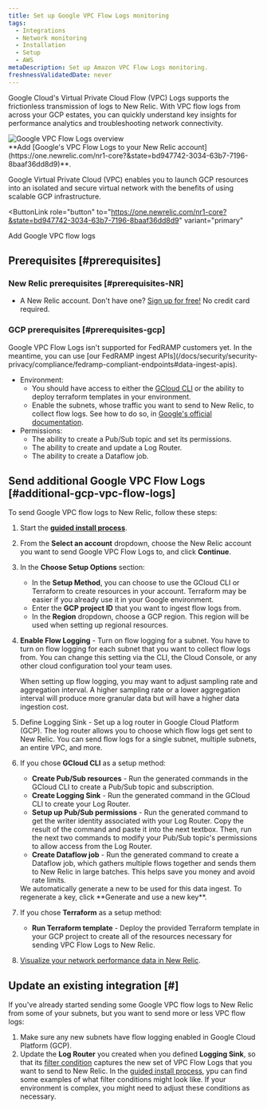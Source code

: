 ```yaml
---
title: Set up Google VPC Flow Logs monitoring
tags:
  - Integrations
  - Network monitoring
  - Installation
  - Setup
  - AWS
metaDescription: Set up Amazon VPC Flow Logs monitoring.
freshnessValidatedDate: never
---
```



Google Cloud's Virtual Private Cloud Flow (VPC) Logs supports the frictionless transmission of logs to New Relic. With VPC flow logs from across your GCP estates, you can quickly understand key insights for performance analytics and troubleshooting network connectivity.

<img title="Google VPC Flow Logs overview" alt="Google VPC Flow Logs overview" src={networkCloudFlowLogsOverview}/>

<figcaption>
<DNT>**Add [Google's VPC Flow Logs to your New Relic account](https://one.newrelic.com/nr1-core?&state=bd947742-3034-63b7-7196-8baaf36dd8d9)**</DNT>.
</figcaption>

Google Virtual Private Cloud (VPC) enables you to launch GCP resources into an isolated and secure virtual network with the benefits of using scalable GCP infrastructure.  

<ButtonLink
  role="button"
  to="https://one.newrelic.com/nr1-core?&state=bd947742-3034-63b7-7196-8baaf36dd8d9"
  variant="primary"
>
  Add Google VPC flow logs
</ButtonLink>

## Prerequisites [#prerequisites]

### New Relic prerequisites [#prerequisites-NR]

* A New Relic account. Don't have one? [Sign up for free!](https://newrelic.com/signup) No credit card required.

### GCP prerequisites [#prerequisites-gcp]

<Callout variant="important">
    Google VPC Flow Logs isn't supported for FedRAMP customers yet. In the meantime, you can use [our FedRAMP ingest APIs](/docs/security/security-privacy/compliance/fedramp-compliant-endpoints#data-ingest-apis).
</Callout>

* Environment:
    * You should have access to either the [GCloud CLI](https://cloud.google.com/sdk/docs/install) or the ability to deploy terraform templates in your environment.
    * Enable the subnets, whose traffic you want to send to New Relic, to collect flow logs. See how to do so, in [Google's official documentation](https://cloud.google.com/vpc/docs/using-flow-logs#enable-logging-existing).
* Permissions:
    * The ability to create a Pub/Sub topic and set its permissions.
    * The ability to create and update a Log Router.
    * The ability to create a Dataflow job.

## Send additional Google VPC Flow Logs [#additional-gcp-vpc-flow-logs]

To send Google VPC flow logs to New Relic, follow these steps:

1. Start the <DNT>**[guided install process](https://one.newrelic.com/nr1-core?&state=bd947742-3034-63b7-7196-8baaf36dd8d9)**</DNT>.
2. From the <DNT>**Select an account**</DNT> dropdown, choose the New Relic account you want to send Google VPC Flow Logs to, and click <DNT>**Continue**</DNT>.
3. In the <DNT>**Choose Setup Options**</DNT> section:
    - In the <DNT>**Setup Method**</DNT>, you can choose to use the GCloud CLI or Terraform to create resources in your account. Terraform may be easier if you already use it in your Google environment.
    - Enter the <DNT>**GCP project ID**</DNT> that you want to ingest flow logs from.
    - In the <DNT>**Region**</DNT> dropdown, choose a GCP region. This region will be used when setting up regional resources.
4. <DNT>**Enable Flow Logging**</DNT> - Turn on flow logging for a subnet. You have to turn on flow logging for each subnet that you want to collect flow logs from. You can change this setting via the CLI, the Cloud Console, or any other cloud configuration tool your team uses.
    
    <Callout variant="tip">
    When setting up flow logging, you may want to adjust sampling rate and aggregation interval. A higher sampling rate or a lower aggregation interval will produce more granular data but will have a higher data ingestion cost.
    </Callout>
5. Define Logging Sink - Set up a log router in Google Cloud Platform (GCP). The log router allows you to choose which flow logs get sent to New Relic. You can send flow logs for a single subnet, multiple subnets, an entire VPC, and more.
6. If you chose <DNT>**GCloud CLI**</DNT> as a setup method:
    - <DNT>**Create Pub/Sub resources**</DNT> - Run the generated commands in the GCloud CLI to create a Pub/Sub topic and subscription.
    - <DNT>**Create Logging Sink**</DNT> - Run the generated command in the GCloud CLI to create your Log Router.
    - <DNT>**Setup up Pub/Sub permissions**</DNT> - Run the generated command to get the writer identity associated with your Log Router. Copy the result of the command and paste it into the next textbox. Then, run the next two commands to modify your Pub/Sub topic's permissions to allow access from the Log Router.
    - <DNT>**Create Dataflow job**</DNT> - Run the generated command to create a Dataflow job, which gathers multiple flows together and sends them to New Relic in large batches. This helps save you money and avoid rate limits.
    
    <Callout variant="tip">
    We automatically generate a new <InlinePopover type="licenseKey" /> to be used for this data ingest. To regenerate a key, click <DNT>**Generate and use a new key**</DNT>.
    </Callout>
7. If you chose <DNT>**Terraform**</DNT> as a setup method:
    - <DNT>**Run Terraform template**</DNT> - Deploy the provided Terraform template in your GCP project to create all of the resources necessary for sending VPC Flow Logs to New Relic.
8. [Visualize your network performance data in New Relic](/docs/network-performance-monitoring/monitoring-network-data/visualize-network-data).

## Update an existing integration [#]

If you've already started sending some Google VPC flow logs to New Relic from some of your subnets, but you want to send more or less VPC flow logs:

1. Make sure any new subnets have flow logging enabled in Google Cloud Platform (GCP).
2. Update the <DNT>**Log Router**</DNT> you created when you defined <DNT>**Logging Sink**</DNT>, so that its [filter condition](https://cloud.google.com/logging/docs/view/logging-query-language) captures the new set of VPC Flow Logs that you want to send to New Relic. 
    <Callout variant="tip">
        In the [guided install process](https://one.newrelic.com/marketplace?duration=1800000&state=00731ead-620f-4a71-b1fa-b4fc6af24fca), ypu can find some examples of what filter conditions might look like. If your environment is complex, you might need to adjust these conditions as necessary.
    </Callout>

<InstallFeedback />
